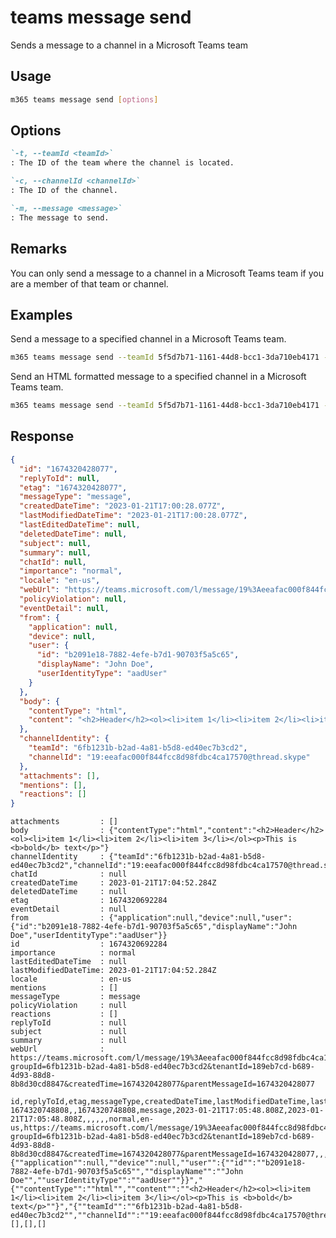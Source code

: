 
# teams message send

Sends a message to a channel in a Microsoft Teams team

## Usage

```sh
m365 teams message send [options]
```

## Options

```md defintion-list
`-t, --teamId <teamId>`
: The ID of the team where the channel is located.

`-c, --channelId <channelId>`
: The ID of the channel.

`-m, --message <message>`
: The message to send.
```

<Global />

## Remarks

You can only send a message to a channel in a Microsoft Teams team if you are a member of that team or channel.

## Examples

Send a message to a specified channel in a Microsoft Teams team.

```sh
m365 teams message send --teamId 5f5d7b71-1161-44d8-bcc1-3da710eb4171 --channelId 19:88f7e66a8dfe42be92db19505ae912a8@thread.skype --message "Hello World!"
```

Send an HTML formatted message to a specified channel in a Microsoft Teams team.

```sh
m365 teams message send --teamId 5f5d7b71-1161-44d8-bcc1-3da710eb4171 --channelId 19:88f7e66a8dfe42be92db19505ae912a8@thread.skype --message "Hello <b>World</b>!"
```

## Response

<Tabs>
  <TabItem value="json" label="JSON">

  ```json
  {
    "id": "1674320428077",
    "replyToId": null,
    "etag": "1674320428077",
    "messageType": "message",
    "createdDateTime": "2023-01-21T17:00:28.077Z",
    "lastModifiedDateTime": "2023-01-21T17:00:28.077Z",
    "lastEditedDateTime": null,
    "deletedDateTime": null,
    "subject": null,
    "summary": null,
    "chatId": null,
    "importance": "normal",
    "locale": "en-us",
    "webUrl": "https://teams.microsoft.com/l/message/19%3Aeeafac000f844fcc8d98fdbc4ca17570%40thread.skype/1674320428077?groupId=6fb1231b-b2ad-4a81-b5d8-ed40ec7b3cd2&tenantId=189eb7cd-b689-4d93-88d8-8b8d30cd8847&createdTime=1674320428077&parentMessageId=1674320428077",
    "policyViolation": null,
    "eventDetail": null,
    "from": {
      "application": null,
      "device": null,
      "user": {
        "id": "b2091e18-7882-4efe-b7d1-90703f5a5c65",
        "displayName": "John Doe",
        "userIdentityType": "aadUser"
      }
    },
    "body": {
      "contentType": "html",
      "content": "<h2>Header</h2><ol><li>item 1</li><li>item 2</li><li>item 3</li></ol><p>This is <b>bold</b> text</p>"
    },
    "channelIdentity": {
      "teamId": "6fb1231b-b2ad-4a81-b5d8-ed40ec7b3cd2",
      "channelId": "19:eeafac000f844fcc8d98fdbc4ca17570@thread.skype"
    },
    "attachments": [],
    "mentions": [],
    "reactions": []
  }
  ```

  </TabItem>
  <TabItem value="text" label="Text">

  ```text
  attachments         : []
  body                : {"contentType":"html","content":"<h2>Header</h2><ol><li>item 1</li><li>item 2</li><li>item 3</li></ol><p>This is <b>bold</b> text</p>"}
  channelIdentity     : {"teamId":"6fb1231b-b2ad-4a81-b5d8-ed40ec7b3cd2","channelId":"19:eeafac000f844fcc8d98fdbc4ca17570@thread.skype"}
  chatId              : null
  createdDateTime     : 2023-01-21T17:04:52.284Z
  deletedDateTime     : null
  etag                : 1674320692284
  eventDetail         : null
  from                : {"application":null,"device":null,"user":{"id":"b2091e18-7882-4efe-b7d1-90703f5a5c65","displayName":"John Doe","userIdentityType":"aadUser"}}
  id                  : 1674320692284
  importance          : normal
  lastEditedDateTime  : null
  lastModifiedDateTime: 2023-01-21T17:04:52.284Z
  locale              : en-us
  mentions            : []
  messageType         : message
  policyViolation     : null
  reactions           : []
  replyToId           : null
  subject             : null
  summary             : null
  webUrl              : https://teams.microsoft.com/l/message/19%3Aeeafac000f844fcc8d98fdbc4ca17570%40thread.skype/1674320428077?groupId=6fb1231b-b2ad-4a81-b5d8-ed40ec7b3cd2&tenantId=189eb7cd-b689-4d93-88d8-8b8d30cd8847&createdTime=1674320428077&parentMessageId=1674320428077
  ```

  </TabItem>
  <TabItem value="csv" label="CSV">

  ```csv
  id,replyToId,etag,messageType,createdDateTime,lastModifiedDateTime,lastEditedDateTime,deletedDateTime,subject,summary,chatId,importance,locale,webUrl,policyViolation,eventDetail,from,body,channelIdentity,attachments,mentions,reactions
  1674320748808,,1674320748808,message,2023-01-21T17:05:48.808Z,2023-01-21T17:05:48.808Z,,,,,,normal,en-us,https://teams.microsoft.com/l/message/19%3Aeeafac000f844fcc8d98fdbc4ca17570%40thread.skype/1674320428077?groupId=6fb1231b-b2ad-4a81-b5d8-ed40ec7b3cd2&tenantId=189eb7cd-b689-4d93-88d8-8b8d30cd8847&createdTime=1674320428077&parentMessageId=1674320428077,,,"{""application"":null,""device"":null,""user"":{""id"":""b2091e18-7882-4efe-b7d1-90703f5a5c65"",""displayName"":""John Doe"",""userIdentityType"":""aadUser""}}","{""contentType"":""html"",""content"":""<h2>Header</h2><ol><li>item 1</li><li>item 2</li><li>item 3</li></ol><p>This is <b>bold</b> text</p>""}","{""teamId"":""6fb1231b-b2ad-4a81-b5d8-ed40ec7b3cd2"",""channelId"":""19:eeafac000f844fcc8d98fdbc4ca17570@thread.skype""}",[],[],[]
  ```

  </TabItem>
</Tabs>
